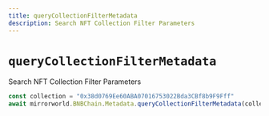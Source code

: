 ```yaml
---
title: queryCollectionFilterMetadata
description: Search NFT Collection Filter Parameters
---
```


# `queryCollectionFilterMetadata`

Search NFT Collection Filter Parameters

```ts
const collection = "0x38d0769Ee60ABA07016753022Bda3CBf8b9F9Fff"
await mirrorworld.BNBChain.Metadata.queryCollectionFilterMetadata(collection)
```
